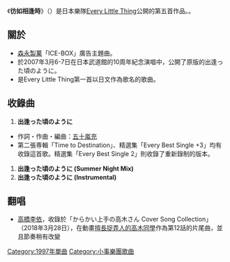 {{unreferenced|time=2019-09-15}}
{{Infobox Single
|Name=彷如相逢時<br />{{lang|ja|出逢った頃のように}}
|Artist=[[Every_Little_Thing|Every Little Thing]]
|Cover=
|Released=1997年8月6日
|Recorded=
|Genre=[[J-POP|J-POP]]
|Length=
|Label=[[avex_trax|avex trax]]
|Last single=[[For_the_moment|For the moment]]<br />(1997年)
|This single='''{{lang|ja|出逢った頃のように}}'''<br />(1997年)
|Next single=[[Shapes_Of_Love/Never_Stop!|Shapes Of Love／Never Stop!]]<br />(1997年)
}}
《'''彷如相逢時'''》（{{lang-ja|出逢った頃のように}}）是日本樂隊[[Every_Little_Thing|Every Little Thing]]公開的第五首作品。。

== 關於 ==
* [[森永製菓|森永製菓]]「ICE-BOX」廣告主題曲。
* 於2007年3月6-7日在日本武道館的10周年紀念演唱中，公開了原版的出逢った頃のように。
* 是Every Little Thing第一首以日文作為歌名的歌曲。

== 收錄曲 ==
# '''出逢った頃のように'''
* 作詞・作曲・編曲：[[五十嵐充|五十嵐充]]
* 第二張専輯「Time to Destination」、精選集「Every Best Single +3」均有收錄這首歌。精選集「Every Best Single 2」則收錄了重新錄制的版本。
# '''出逢った頃のように (Summer Night Mix)'''
# '''出逢った頃のように (Instrumental)'''

== 翻唱 ==
* [[高橋李依|高橋李依]]，收錄於「からかい上手の高木さん Cover Song Collection」（2018年3月28日），在動畫[[擅長捉弄人的高木同學|擅長捉弄人的高木同學]]作為第12話的片尾曲，並且節奏稍有改變

[[Category:1997年單曲|Category:1997年單曲]]
[[Category:小事樂團歌曲|Category:小事樂團歌曲]]